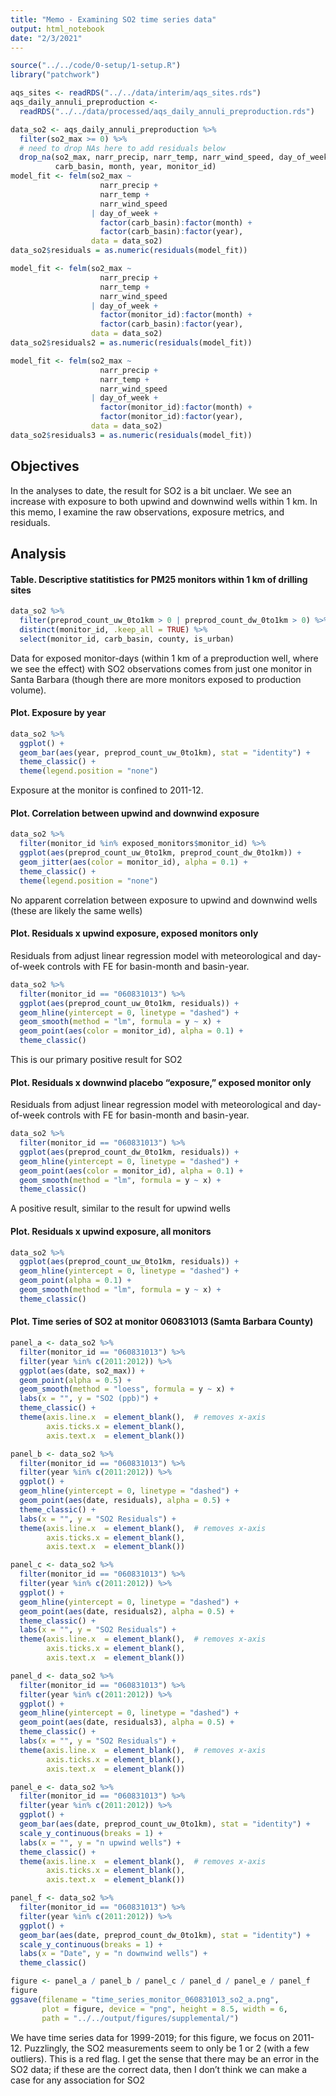 ```yaml
---
title: "Memo - Examining SO2 time series data"
output: html_notebook
date: "2/3/2021"
---
```


```r
source("../../code/0-setup/1-setup.R")
library("patchwork")
```

```r
aqs_sites <- readRDS("../../data/interim/aqs_sites.rds")
aqs_daily_annuli_preproduction <- 
  readRDS("../../data/processed/aqs_daily_annuli_preproduction.rds")
```

```r
data_so2 <- aqs_daily_annuli_preproduction %>% 
  filter(so2_max >= 0) %>%
  # need to drop NAs here to add residuals below
  drop_na(so2_max, narr_precip, narr_temp, narr_wind_speed, day_of_week,
          carb_basin, month, year, monitor_id)
model_fit <- felm(so2_max ~ 
                    narr_precip + 
                    narr_temp +
                    narr_wind_speed
                  | day_of_week + 
                    factor(carb_basin):factor(month) +
                    factor(carb_basin):factor(year),
                  data = data_so2)
data_so2$residuals = as.numeric(residuals(model_fit))

model_fit <- felm(so2_max ~ 
                    narr_precip + 
                    narr_temp +
                    narr_wind_speed
                  | day_of_week + 
                    factor(monitor_id):factor(month) +
                    factor(carb_basin):factor(year),
                  data = data_so2)
data_so2$residuals2 = as.numeric(residuals(model_fit))

model_fit <- felm(so2_max ~ 
                    narr_precip + 
                    narr_temp +
                    narr_wind_speed
                  | day_of_week + 
                    factor(monitor_id):factor(month) +
                    factor(monitor_id):factor(year),
                  data = data_so2)
data_so2$residuals3 = as.numeric(residuals(model_fit))
```

## Objectives

In the analyses to date, the result for SO2 is a bit unclaer. We see an increase with exposure to both upwind and downwind wells within 1 km. In this memo, I examine the raw observations, exposure metrics, and residuals.


## Analysis

#### Table. Descriptive statitistics for PM25 monitors within 1 km of drilling sites

```r
data_so2 %>%
  filter(preprod_count_uw_0to1km > 0 | preprod_count_dw_0to1km > 0) %>%
  distinct(monitor_id, .keep_all = TRUE) %>%
  select(monitor_id, carb_basin, county, is_urban)
```

Data for exposed monitor-days (within 1 km of a preproduction well, where we see the effect) with SO2 observations comes from just one monitor in Santa Barbara (though there are more monitors exposed to production volume).


#### Plot. Exposure by year


```r
data_so2 %>%
  ggplot() +
  geom_bar(aes(year, preprod_count_uw_0to1km), stat = "identity") +
  theme_classic() +
  theme(legend.position = "none")
```

Exposure at the monitor is confined to 2011-12.

#### Plot. Correlation between upwind and downwind exposure

```r
data_so2 %>%
  filter(monitor_id %in% exposed_monitors$monitor_id) %>%
  ggplot(aes(preprod_count_uw_0to1km, preprod_count_dw_0to1km)) +
  geom_jitter(aes(color = monitor_id), alpha = 0.1) +
  theme_classic() +
  theme(legend.position = "none")
```

No apparent correlation between exposure to upwind and downwind wells (these are likely the same wells)


#### Plot. Residuals x upwind exposure, exposed monitors only

Residuals from adjust linear regression model with meteorological and day-of-week controls with FE for basin-month and basin-year.

```r
data_so2 %>%
  filter(monitor_id == "060831013") %>%
  ggplot(aes(preprod_count_uw_0to1km, residuals)) +
  geom_hline(yintercept = 0, linetype = "dashed") +
  geom_smooth(method = "lm", formula = y ~ x) +
  geom_point(aes(color = monitor_id), alpha = 0.1) +
  theme_classic()
```

This is our primary positive result for SO2


#### Plot. Residuals x downwind placebo "exposure," exposed monitor only

Residuals from adjust linear regression model with meteorological and day-of-week controls with FE for basin-month and basin-year.

```r
data_so2 %>%
  filter(monitor_id == "060831013") %>%
  ggplot(aes(preprod_count_dw_0to1km, residuals)) +
  geom_hline(yintercept = 0, linetype = "dashed") +
  geom_point(aes(color = monitor_id), alpha = 0.1) +
  geom_smooth(method = "lm", formula = y ~ x) +
  theme_classic()
```

A positive result, similar to the result for upwind wells


#### Plot. Residuals x upwind exposure, all monitors

```r
data_so2 %>%
  ggplot(aes(preprod_count_uw_0to1km, residuals)) +
  geom_hline(yintercept = 0, linetype = "dashed") +
  geom_point(alpha = 0.1) +
  geom_smooth(method = "lm", formula = y ~ x) +
  theme_classic()
```


#### Plot. Time series of SO2 at monitor 060831013 (Samta Barbara County)

```r
panel_a <- data_so2 %>%
  filter(monitor_id == "060831013") %>%
  filter(year %in% c(2011:2012)) %>%
  ggplot(aes(date, so2_max)) +
  geom_point(alpha = 0.5) +
  geom_smooth(method = "loess", formula = y ~ x) +
  labs(x = "", y = "SO2 (ppb)") +
  theme_classic() +
  theme(axis.line.x  = element_blank(),  # removes x-axis
        axis.ticks.x = element_blank(),
        axis.text.x  = element_blank())
```

```r
panel_b <- data_so2 %>%
  filter(monitor_id == "060831013") %>%
  filter(year %in% c(2011:2012)) %>%
  ggplot() +
  geom_hline(yintercept = 0, linetype = "dashed") +
  geom_point(aes(date, residuals), alpha = 0.5) +
  theme_classic() +
  labs(x = "", y = "SO2 Residuals") +
  theme(axis.line.x  = element_blank(),  # removes x-axis
        axis.ticks.x = element_blank(),
        axis.text.x  = element_blank())
```


```r
panel_c <- data_so2 %>%
  filter(monitor_id == "060831013") %>%
  filter(year %in% c(2011:2012)) %>%
  ggplot() +
  geom_hline(yintercept = 0, linetype = "dashed") +
  geom_point(aes(date, residuals2), alpha = 0.5) +
  theme_classic() +
  labs(x = "", y = "SO2 Residuals") +
  theme(axis.line.x  = element_blank(),  # removes x-axis
        axis.ticks.x = element_blank(),
        axis.text.x  = element_blank())
```


```r
panel_d <- data_so2 %>%
  filter(monitor_id == "060831013") %>%
  filter(year %in% c(2011:2012)) %>%
  ggplot() +
  geom_hline(yintercept = 0, linetype = "dashed") +
  geom_point(aes(date, residuals3), alpha = 0.5) +
  theme_classic() +
  labs(x = "", y = "SO2 Residuals") +
  theme(axis.line.x  = element_blank(),  # removes x-axis
        axis.ticks.x = element_blank(),
        axis.text.x  = element_blank())
```

```r
panel_e <- data_so2 %>%
  filter(monitor_id == "060831013") %>%
  filter(year %in% c(2011:2012)) %>%
  ggplot() +
  geom_bar(aes(date, preprod_count_uw_0to1km), stat = "identity") +
  scale_y_continuous(breaks = 1) +
  labs(x = "", y = "n upwind wells") +
  theme_classic() +
  theme(axis.line.x  = element_blank(),  # removes x-axis
        axis.ticks.x = element_blank(),
        axis.text.x  = element_blank())
```

```r
panel_f <- data_so2 %>%
  filter(monitor_id == "060831013") %>%
  filter(year %in% c(2011:2012)) %>%
  ggplot() +
  geom_bar(aes(date, preprod_count_dw_0to1km), stat = "identity") +
  scale_y_continuous(breaks = 1) +
  labs(x = "Date", y = "n downwind wells") +
  theme_classic()
```

```r
figure <- panel_a / panel_b / panel_c / panel_d / panel_e / panel_f
figure
ggsave(filename = "time_series_monitor_060831013_so2_a.png",
       plot = figure, device = "png", height = 8.5, width = 6,
       path = "../../output/figures/supplemental/")
```

We have time series data for 1999-2019; for this figure, we focus on 2011-12. Puzzlingly, the SO2 measurements seem to only be 1 or 2 (with a few outliers). This is a red flag. I get the sense that there may be an error in the SO2 data; if these are the correct data, then I don't think we can make a case for any association for SO2
